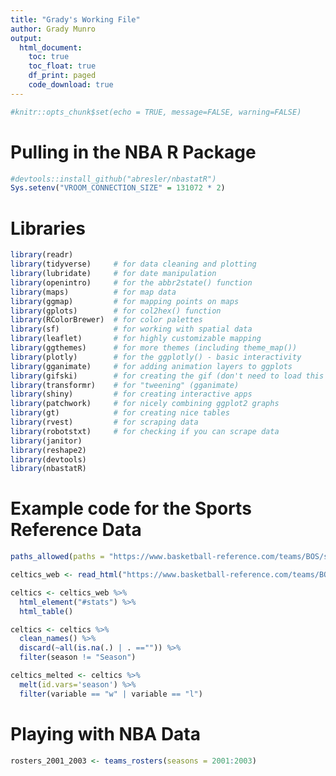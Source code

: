 ```yaml
---
title: "Grady's Working File"
author: Grady Munro
output: 
  html_document:
    toc: true
    toc_float: true
    df_print: paged
    code_download: true
---
```


```r
#knitr::opts_chunk$set(echo = TRUE, message=FALSE, warning=FALSE)
```

# Pulling in the NBA R Package

```r
#devtools::install_github("abresler/nbastatR")
Sys.setenv("VROOM_CONNECTION_SIZE" = 131072 * 2)
```

# Libraries

```r
library(readr)
library(tidyverse)     # for data cleaning and plotting
library(lubridate)     # for date manipulation
library(openintro)     # for the abbr2state() function
library(maps)          # for map data
library(ggmap)         # for mapping points on maps
library(gplots)        # for col2hex() function
library(RColorBrewer)  # for color palettes
library(sf)            # for working with spatial data
library(leaflet)       # for highly customizable mapping
library(ggthemes)      # for more themes (including theme_map())
library(plotly)        # for the ggplotly() - basic interactivity
library(gganimate)     # for adding animation layers to ggplots
library(gifski)        # for creating the gif (don't need to load this library every time,but need it installed)
library(transformr)    # for "tweening" (gganimate)
library(shiny)         # for creating interactive apps
library(patchwork)     # for nicely combining ggplot2 graphs  
library(gt)            # for creating nice tables
library(rvest)         # for scraping data
library(robotstxt)     # for checking if you can scrape data
library(janitor)
library(reshape2)
library(devtools)
library(nbastatR)
```

# Example code for the Sports Reference Data

```r
paths_allowed(paths = "https://www.basketball-reference.com/teams/BOS/stats_per_game_totals.html")

celtics_web <- read_html("https://www.basketball-reference.com/teams/BOS/stats_per_game_totals.html")

celtics <- celtics_web %>% 
  html_element("#stats") %>% 
  html_table()

celtics <- celtics %>% 
  clean_names() %>% 
  discard(~all(is.na(.) | . =="")) %>% 
  filter(season != "Season")

celtics_melted <- celtics %>%
  melt(id.vars='season') %>% 
  filter(variable == "w" | variable == "l")
```

# Playing with NBA Data

```r
rosters_2001_2003 <- teams_rosters(seasons = 2001:2003)
```


